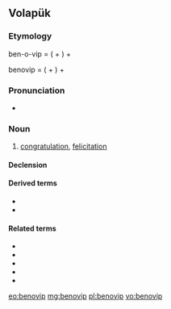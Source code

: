 ==Volapük==

===Etymology===
ben-o-vip = {{l|vo|beno}} ({{l|vo|ben}} + ''{{l|vo|-o}}'') + {{l|vo|vip}}

benovip = {{l|vo|beno|gloss=well}} ({{l|vo|ben|gloss=well-being, welfare}} + ''{{l|vo|-o|gloss=adverb morpheme}}'') + {{l|vo|vip|gloss=wish}}

===Pronunciation===
* {{IPA|[be.no.ˈvip]|lang=vo}}

===Noun===
{{vo-noun}}

# [[congratulation]], [[felicitation]]

====Declension====
{{vo-decl-noun}}

====Derived terms====
* {{l|vo|benovipan}}
* {{l|vo|benovipön}}

====Related terms====
* {{l|vo|ben}}
* {{l|vo|beno}}
* {{l|vo|benön}}
* {{l|vo|vip}}
* {{l|vo|vipön}}

[[eo:benovip]]
[[mg:benovip]]
[[pl:benovip]]
[[vo:benovip]]